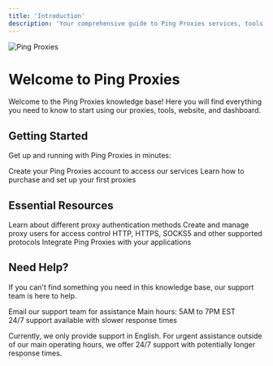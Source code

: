 ```yaml
---
title: 'Introduction'
description: 'Your comprehensive guide to Ping Proxies services, tools, and resources'
---
```


<img
  src="/images/general/introduction.webp"
  alt="Ping Proxies"
/>

# Welcome to Ping Proxies

Welcome to the Ping Proxies knowledge base! Here you will find everything you need to know to start using our proxies, tools, website, and dashboard.

## Getting Started

Get up and running with Ping Proxies in minutes:

<CardGroup cols={2}>
  <Card
    title="Account Registration"
    icon="user-plus"
    href="/general/account-registration"
  >
    Create your Ping Proxies account to access our services
  </Card>
  <Card
    title="Making Your First Purchase"
    icon="cart-plus"
    href="/general/making-your-first-purchase"
  >
    Learn how to purchase and set up your first proxies
  </Card>
</CardGroup>

## Essential Resources

<CardGroup cols={2}>
  <Card
    title="Authentication Guide"
    icon="key"
    href="/general/proxy-authentication-types"
  >
    Learn about different proxy authentication methods
  </Card>
  <Card
    title="Proxy User Management"
    icon="users"
    href="/general/creating-a-proxy-user"
  >
    Create and manage proxy users for access control
  </Card>
  <Card
    title="Supported Protocols"
    icon="network-wired"
    href="/general/supported-protocols"
  >
    HTTP, HTTPS, SOCKS5 and other supported protocols
  </Card>
  <Card
    title="API Integration"
    icon="code"
    href="/api/introduction"
  >
    Integrate Ping Proxies with your applications
  </Card>
</CardGroup>

## Need Help?

If you can't find something you need in this knowledge base, our support team is here to help.

<CardGroup cols={2}>
  <Card
    title="Contact Support"
    icon="headset"
    href="mailto:support@pingproxies.com"
  >
    Email our support team for assistance
  </Card>
  <Card
    title="Support Hours"
    icon="clock"
  >
    Main hours: 5AM to 7PM EST<br/>
    24/7 support available with slower response times
  </Card>
</CardGroup>

Currently, we only provide support in English. For urgent assistance outside of our main operating hours, we offer 24/7 support with potentially longer response times.